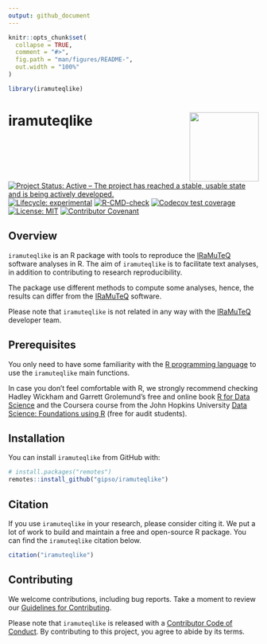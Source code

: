 ```yaml
---
output: github_document
---
```


<!-- README.md is generated from README.Rmd. Please edit that file -->

```r
knitr::opts_chunk$set(
  collapse = TRUE,
  comment = "#>",
  fig.path = "man/figures/README-",
  out.width = "100%"
)

library(iramuteqlike)
```

# iramuteqlike <a href='https://gipso.github.io/iramuteqlike/'><img src='man/figures/logo.png' align="right" height="139" /></a>

<!-- badges: start -->
[![Project Status: Active – The project has reached a stable, usable state and is being actively developed.](https://www.repostatus.org/badges/latest/active.svg)](https://www.repostatus.org/#active)
[![Lifecycle: experimental](https://img.shields.io/badge/lifecycle-experimental-orange.svg)](https://lifecycle.r-lib.org/articles/stages.html#experimental)
[![R-CMD-check](https://github.com/gipso/iramuteqlike/workflows/R-CMD-check/badge.svg)](https://github.com/gipso/iramuteqlike/actions)
[![Codecov test coverage](https://codecov.io/gh/gipso/iramuteqlike/branch/main/graph/badge.svg)](https://app.codecov.io/gh/gipso/iramuteqlike?branch=main)
[![License: MIT](https://img.shields.io/badge/license-MIT-green)](https://choosealicense.com/licenses/mit/)
[![Contributor Covenant](https://img.shields.io/badge/Contributor%20Covenant-v2.0%20adopted-ff69b4.svg)](https://gipso.github.io/iramuteqlike/CODE_OF_CONDUCT.html)
<!-- badges: end -->

## Overview

`iramuteqlike` is an R package with tools to reproduce the [IRaMuTeQ](http://www.iramuteq.org/) software analyses in R. The aim of `iramuteqlike` is to facilitate text analyses, in addition to contributing to research reproducibility.

The package use different methods to compute some analyses, hence, the results can differ from the [IRaMuTeQ](http://www.iramuteq.org/) software.

Please note that `iramuteqlike` is not related in any way with the [IRaMuTeQ](http://www.iramuteq.org/) developer team.

## Prerequisites

You only need to have some familiarity with the [R programming language](https://www.r-project.org/) to use the `iramuteqlike` main functions.

In case you don't feel comfortable with R, we strongly recommend checking Hadley Wickham and Garrett Grolemund's free and online book [R for Data Science](https://r4ds.had.co.nz/) and the Coursera course from the John Hopkins University [Data Science: Foundations using R](https://www.coursera.org/specializations/data-science-foundations-r) (free for audit students).

## Installation

You can install `iramuteqlike` from GitHub with:

``` r
# install.packages("remotes")
remotes::install_github("gipso/iramuteqlike")
```

## Citation

If you use `iramuteqlike` in your research, please consider citing it. We put a lot of work to build and maintain a free and open-source R package. You can find the `iramuteqlike` citation below.

```r
citation("iramuteqlike")
```

## Contributing

We welcome contributions, including bug reports. Take a moment to review our [Guidelines for Contributing](https://gipso.github.io/iramuteqlike/CONTRIBUTING.html).

Please note that `iramuteqlike` is released with a [Contributor Code of
Conduct](https://gipso.github.io/iramuteqlike/CODE_OF_CONDUCT.html). By contributing to this project, you agree to abide by its terms.
